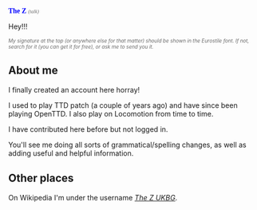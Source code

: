 <font face="Eurostile"><font color="Blue">'''The Z'''</font> <font size="1"><font color="DimGrey">''(talk)''</font></font></font>

Hey!!!

<font size="1"><font color="DimGrey"><i>My signature at the top (or anywhere else for that matter) should be shown in the Eurostile font. If not, search for it (you can get it for free), or ask me to send you it.</i></font></font>

==About me==
I finally created an account here horray!

I used to play TTD patch (a couple of years ago) and have since been playing OpenTTD. I also play on Locomotion from time to time.

I have contributed here before but not logged in.

You'll see me doing all sorts of grammatical/spelling changes, as well as adding useful and helpful information.

==Other places==
On Wikipedia I'm under the username ''[http://en.wikipedia.org/wiki/User:The_Z_UKBG The Z UKBG]''.